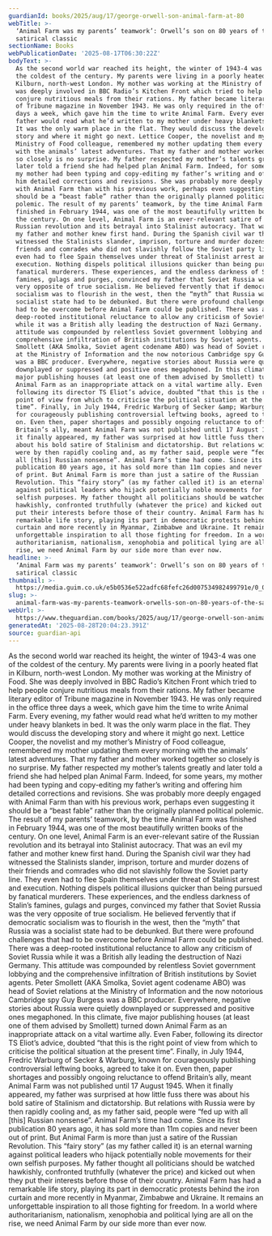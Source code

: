 ```yaml
---
guardianId: books/2025/aug/17/george-orwell-son-animal-farm-at-80
webTitle: >-
  ‘Animal Farm was my parents’ teamwork’: Orwell’s son on 80 years of the
  satirical classic
sectionName: Books
webPublicationDate: '2025-08-17T06:30:22Z'
bodyText: >-
  As the second world war reached its height, the winter of 1943-4 was one of
  the coldest of the century. My parents were living in a poorly heated flat in
  Kilburn, north-west London. My mother was working at the Ministry of Food. She
  was deeply involved in BBC Radio’s Kitchen Front which tried to help people
  conjure nutritious meals from their rations. My father became literary editor
  of Tribune magazine in November 1943. He was only required in the office three
  days a week, which gave him the time to write Animal Farm. Every evening, my
  father would read what he’d written to my mother under heavy blankets in bed.
  It was the only warm place in the flat. They would discuss the developing
  story and where it might go next. Lettice Cooper, the novelist and my mother’s
  Ministry of Food colleague, remembered my mother updating them every morning
  with the animals’ latest adventures. That my father and mother worked together
  so closely is no surprise. My father respected my mother’s talents greatly and
  later told a friend she had helped plan Animal Farm. Indeed, for some years,
  my mother had been typing and copy-editing my father’s writing and offering
  him detailed corrections and revisions. She was probably more deeply engaged
  with Animal Farm than with his previous work, perhaps even suggesting it
  should be a “beast fable” rather than the originally planned political
  polemic. The result of my parents’ teamwork, by the time Animal Farm was
  finished in February 1944, was one of the most beautifully written books of
  the century. On one level, Animal Farm is an ever-relevant satire of the
  Russian revolution and its betrayal into Stalinist autocracy. That was an evil
  my father and mother knew first hand. During the Spanish civil war they had
  witnessed the Stalinists slander, imprison, torture and murder dozens of their
  friends and comrades who did not slavishly follow the Soviet party line. They
  even had to flee Spain themselves under threat of Stalinist arrest and
  execution. Nothing dispels political illusions quicker than being pursued by
  fanatical murderers. These experiences, and the endless darkness of Stalin’s
  famines, gulags and purges, convinced my father that Soviet Russia was the
  very opposite of true socialism. He believed fervently that if democratic
  socialism was to flourish in the west, then the “myth” that Russia was a
  socialist state had to be debunked. But there were profound challenges that
  had to be overcome before Animal Farm could be published. There was a
  deep-rooted institutional reluctance to allow any criticism of Soviet Russia
  while it was a British ally leading the destruction of Nazi Germany. This
  attitude was compounded by relentless Soviet government lobbying and the
  comprehensive infiltration of British institutions by Soviet agents. Peter
  Smollett (AKA Smolka, Soviet agent codename ABO) was head of Soviet relations
  at the Ministry of Information and the now notorious Cambridge spy Guy Burgess
  was a BBC producer. Everywhere, negative stories about Russia were quietly
  downplayed or suppressed and positive ones megaphoned. In this climate, five
  major publishing houses (at least one of them advised by Smollett) turned down
  Animal Farm as an inappropriate attack on a vital wartime ally. Even Faber,
  following its director TS Eliot’s advice, doubted “that this is the right
  point of view from which to criticise the political situation at the present
  time”. Finally, in July 1944, Fredric Warburg of Secker &amp; Warburg, known
  for courageously publishing controversial leftwing books, agreed to take it
  on. Even then, paper shortages and possibly ongoing reluctance to offend
  Britain’s ally, meant Animal Farm was not published until 17 August 1945. When
  it finally appeared, my father was surprised at how little fuss there was
  about his bold satire of Stalinism and dictatorship. But relations with Russia
  were by then rapidly cooling and, as my father said, people were “fed up with
  all [this] Russian nonsense”. Animal Farm’s time had come. Since its first
  publication 80 years ago, it has sold more than 11m copies and never been out
  of print. But Animal Farm is more than just a satire of the Russian
  Revolution. This “fairy story” (as my father called it) is an eternal warning
  against political leaders who hijack potentially noble movements for their own
  selfish purposes. My father thought all politicians should be watched
  hawkishly, confronted truthfully (whatever the price) and kicked out when they
  put their interests before those of their country. Animal Farm has had a
  remarkable life story, playing its part in democratic protests behind the iron
  curtain and more recently in Myanmar, Zimbabwe and Ukraine. It remains an
  unforgettable inspiration to all those fighting for freedom. In a world where
  authoritarianism, nationalism, xenophobia and political lying are all on the
  rise, we need Animal Farm by our side more than ever now.
headline: >-
  ‘Animal Farm was my parents’ teamwork’: Orwell’s son on 80 years of the
  satirical classic
thumbnail: >-
  https://media.guim.co.uk/e5b0536e522adfc68fefc26d007534982499791e/0_0_5000_4000/500.jpg
slug: >-
  animal-farm-was-my-parents-teamwork-orwells-son-on-80-years-of-the-satirical-classic
webUrl: >-
  https://www.theguardian.com/books/2025/aug/17/george-orwell-son-animal-farm-at-80
generatedAt: '2025-08-28T20:04:23.391Z'
source: guardian-api
---
```

As the second world war reached its height, the winter of 1943-4 was one of the coldest of the century. My parents were living in a poorly heated flat in Kilburn, north-west London. My mother was working at the Ministry of Food. She was deeply involved in BBC Radio’s Kitchen Front which tried to help people conjure nutritious meals from their rations. My father became literary editor of Tribune magazine in November 1943. He was only required in the office three days a week, which gave him the time to write Animal Farm. Every evening, my father would read what he’d written to my mother under heavy blankets in bed. It was the only warm place in the flat. They would discuss the developing story and where it might go next. Lettice Cooper, the novelist and my mother’s Ministry of Food colleague, remembered my mother updating them every morning with the animals’ latest adventures. That my father and mother worked together so closely is no surprise. My father respected my mother’s talents greatly and later told a friend she had helped plan Animal Farm. Indeed, for some years, my mother had been typing and copy-editing my father’s writing and offering him detailed corrections and revisions. She was probably more deeply engaged with Animal Farm than with his previous work, perhaps even suggesting it should be a “beast fable” rather than the originally planned political polemic. The result of my parents’ teamwork, by the time Animal Farm was finished in February 1944, was one of the most beautifully written books of the century. On one level, Animal Farm is an ever-relevant satire of the Russian revolution and its betrayal into Stalinist autocracy. That was an evil my father and mother knew first hand. During the Spanish civil war they had witnessed the Stalinists slander, imprison, torture and murder dozens of their friends and comrades who did not slavishly follow the Soviet party line. They even had to flee Spain themselves under threat of Stalinist arrest and execution. Nothing dispels political illusions quicker than being pursued by fanatical murderers. These experiences, and the endless darkness of Stalin’s famines, gulags and purges, convinced my father that Soviet Russia was the very opposite of true socialism. He believed fervently that if democratic socialism was to flourish in the west, then the “myth” that Russia was a socialist state had to be debunked. But there were profound challenges that had to be overcome before Animal Farm could be published. There was a deep-rooted institutional reluctance to allow any criticism of Soviet Russia while it was a British ally leading the destruction of Nazi Germany. This attitude was compounded by relentless Soviet government lobbying and the comprehensive infiltration of British institutions by Soviet agents. Peter Smollett (AKA Smolka, Soviet agent codename ABO) was head of Soviet relations at the Ministry of Information and the now notorious Cambridge spy Guy Burgess was a BBC producer. Everywhere, negative stories about Russia were quietly downplayed or suppressed and positive ones megaphoned. In this climate, five major publishing houses (at least one of them advised by Smollett) turned down Animal Farm as an inappropriate attack on a vital wartime ally. Even Faber, following its director TS Eliot’s advice, doubted “that this is the right point of view from which to criticise the political situation at the present time”. Finally, in July 1944, Fredric Warburg of Secker &amp; Warburg, known for courageously publishing controversial leftwing books, agreed to take it on. Even then, paper shortages and possibly ongoing reluctance to offend Britain’s ally, meant Animal Farm was not published until 17 August 1945. When it finally appeared, my father was surprised at how little fuss there was about his bold satire of Stalinism and dictatorship. But relations with Russia were by then rapidly cooling and, as my father said, people were “fed up with all [this] Russian nonsense”. Animal Farm’s time had come. Since its first publication 80 years ago, it has sold more than 11m copies and never been out of print. But Animal Farm is more than just a satire of the Russian Revolution. This “fairy story” (as my father called it) is an eternal warning against political leaders who hijack potentially noble movements for their own selfish purposes. My father thought all politicians should be watched hawkishly, confronted truthfully (whatever the price) and kicked out when they put their interests before those of their country. Animal Farm has had a remarkable life story, playing its part in democratic protests behind the iron curtain and more recently in Myanmar, Zimbabwe and Ukraine. It remains an unforgettable inspiration to all those fighting for freedom. In a world where authoritarianism, nationalism, xenophobia and political lying are all on the rise, we need Animal Farm by our side more than ever now.
